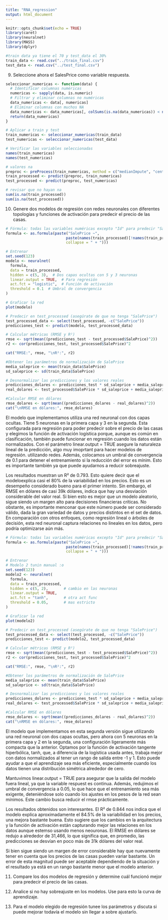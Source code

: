```yaml
---
title: "RNA_regression"
output: html_document
---
```


```r
knitr::opts_chunk$set(echo = TRUE)
library(caret)
library(neuralnet)
library(MASS)
library(dplyr)
```

```r
#train data ya tiene el 70 y test_data el 30%
train_data <- read.csv("../train_final.csv")
test_data <- read.csv("../test_final.csv")
```

9. Seleccione ahora el SalesPrice como variable respuesta.
```r
seleccionar_numericas <- function(data) {
  # Identificar columnas numéricas
  numericas <- sapply(data, is.numeric)
  # Filtrar y eliminar columnas no numéricas
  data_numericas <- data[, numericas]
  # Eliminar columnas con muchos NA 
  data_numericas <- data_numericas[, colSums(is.na(data_numericas)) < nrow(data_numericas) * 0.5]
  return(data_numericas)
}

# Aplicar a train y test
train_numericas <- seleccionar_numericas(train_data)
test_numericas <- seleccionar_numericas(test_data)

# Verificar las variables seleccionadas
names(train_numericas)
names(test_numericas)

```



```r

# valores na
preproc <- preProcess(train_numericas, method = c("medianImpute", "center", "scale"))
train_processed <- predict(preproc, train_numericas)
test_processed <- predict(preproc, test_numericas)

# revisar que no hayan na
sum(is.na(train_processed))
sum(is.na(test_processed))
```

10. Genere dos modelos de regresión con redes neuronales con diferentes topologías y
funciones de activación para predecir el precio de las casas.

```r
# Fórmula: todas las variables numéricas excepto "Id" para predecir "SalePrice"
formula <- as.formula(paste("SalePrice ~", 
                           paste(names(train_processed)[!names(train_processed) %in% c("Id", "SalePrice")], 
                           collapse = " + ")))

# Entrenar
set.seed(123)
modelo <- neuralnet(
  formula,
  data = train_processed,
  hidden = c(5, 3),  # Dos capas ocultas con 5 y 3 neuronas
  linear.output = TRUE,  # Para regresión
  act.fct = "logistic",  # Función de activación
  threshold = 0.1  # Umbral de convergencia
)

# Graficar la red
plot(modelo)

```

```r
# Predecir en test_processed (asegúrate de que no tenga "SalePrice")
test_processed_data <- select(test_processed, -c("SalePrice"))
predicciones_test <- predict(modelo, test_processed_data)

# Calcular métricas (RMSE y R²)
rmse <- sqrt(mean((predicciones_test - test_processed$SalePrice)^2))
r2 <- cor(predicciones_test, test_processed$SalePrice)^2

cat("RMSE:", rmse, "\nR²:", r2)

#Obtener los parámetros de normalización de SalePrice
media_saleprice <- mean(train_data$SalePrice)
sd_saleprice <- sd(train_data$SalePrice)

# Desnormalizar las predicciones y los valores reales
predicciones_dolares <- predicciones_test * sd_saleprice + media_saleprice
real_dolares <- test_processed$SalePrice * sd_saleprice + media_saleprice

#Calcular RMSE en dólares
rmse_dolares <- sqrt(mean((predicciones_dolares - real_dolares)^2))
cat("\nRMSE en dólares:", rmse_dolares)

```

El modelo que implementamos utiliza una red neuronal con dos capas ocultas. Tiene 5 neuronas en la primera capa y 3 en la segunda. Esta configurada para regresión para poder predecir sobre el precio de las casas y elegimos la función de activación logística porque, aunque es común en clasificación, también puede funcionar en regresión cuando los datos están normalizados. Con el parámetro linear.output = TRUE asegure la naturaleza lineal de la predicción, algo muy imoprtant para hacer modelos de regresión. utilizando redes.  Además, colocamos un umbral de convergencia de 0.1 para detener el entrenamiento si la reducción del error es mínim. Esto es importante también ya que puede ayudarnos a reducir sobreajuste.

Los resultados muestran un R² de 0.793. Esto quiere decir que el modeloexplica casi el 80% de la variabilidad en los precios. Esto es un desempeño considerado bueno para el primer intento. Sin embargo, el RMSE en dólares de casi 39k dólares, indica que hay una desviación considerable del valor real. Si bien esto es mejor que un modelo aleatorio, sigue siendo un margen alto para decisiones financieras críticas. No obstante, es importante menconar que este número puede ser considerado válido, dada la gran variedad de datos y precios distintos en el set de datos. En comparación con otros enfoques, como regresión lineal o árboles de decisión, esta red neuronal captura relaciones no lineales en los datos, pero podría optimizarse aún más.

```r
# Fórmula: todas las variables numéricas excepto "Id" para predecir "SalePrice"
formula <- as.formula(paste("SalePrice ~", 
                           paste(names(train_processed)[!names(train_processed) %in% c("Id", "SalePrice")], 
                           collapse = " + ")))

# Entrenar
# Modelo 2 tunin manual :o
set.seed(123)
modelo2 <- neuralnet(
  formula,
  data = train_processed,
  hidden = c(5, 2),       # cambio en las neuronas
  linear.output = TRUE,
  act.fct = "tanh",       # otra act func
  threshold = 0.05,       # mas estricto
)

# Graficar la red
plot(modelo2)

```

```r
# Predecir en test_processed (asegúrate de que no tenga "SalePrice")
test_processed_data <- select(test_processed, -c("SalePrice"))
predicciones_test <- predict(modelo2, test_processed_data)

# Calcular métricas (RMSE y R²)
rmse <- sqrt(mean((predicciones_test - test_processed$SalePrice)^2))
r2 <- cor(predicciones_test, test_processed$SalePrice)^2

cat("RMSE:", rmse, "\nR²:", r2)

#Obtener los parámetros de normalización de SalePrice
media_saleprice <- mean(train_data$SalePrice)
sd_saleprice <- sd(train_data$SalePrice)

# Desnormalizar las predicciones y los valores reales
predicciones_dolares <- predicciones_test * sd_saleprice + media_saleprice
real_dolares <- test_processed$SalePrice * sd_saleprice + media_saleprice

#Calcular RMSE en dólares
rmse_dolares <- sqrt(mean((predicciones_dolares - real_dolares)^2))
cat("\nRMSE en dólares:", rmse_dolares)

```

El modelo que implementamos en esta segunda versión sigue utilizando una red neuronal con dos capas ocultas, pero ahora con 5 neuronas en la primera capa y 2 en la segunda, una configuración ligeramente más compacta que la anterior. Optamos por la función de activación tangente hiperbólica, tanh, que, a diferencia de la logística usada antes, trabaja mejor con datos normalizados al tener un rango de salida entre -1 y 1. Esto puede ayudar a que el aprendizaje sea más eficiente, especialmente cuando los datos tienen una distribución simétrica alrededor de cero.

Mantuvimos linear.output = TRUE para asegurar que la salida del modelo fuera lineal, ya que la variable respuest es continua. Además, redujimos el umbral de convergencia a 0.05, lo que hace que el entrenamiento sea más exigente, deteniéndose solo cuando los ajustes en los pesos de la red sean mínimos. Este cambio busca reducir el rmse prácticamente. 

Los resultados obtenidos son interesantes. El R² de 0.844 nos indica que el modelo explica aproximadamente el 84.5% de la variabilidad en los precios, una mejora bastante buena. Esto sugiere que los cambios en la arquitectura y la función de activación están capturando mejor las relaciones en los datos aunque estemso usando menos neouronas. El RMSE en dólares se redujo a alrededor de 31,466, lo que significa que, en promedio, las predicciones se desvían en poco más de 31k dólares del valor real.

Si bien sigue siendo un margen de error considerable hay que nuevamente tener en cuenta que los precios de las casas pueden variar bastante. Un error de esta magnitud puede ser aceptable dependiendo de la situación y el resultado ya está en un rango bastante menor que el modelo anterior.

11. Compare los dos modelos de regresión y determine cuál funcionó mejor para predecir el precio de las casas.



12. Analice si no hay sobreajuste en los modelos. Use para esto la curva de aprendizaje.


13. Para el modelo elegido de regresión tunee los parámetros y discuta si puede mejorar
todavía el modelo sin llegar a sobre ajustarlo. 

